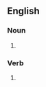 ==English==

===Noun===
{{head|en|noun form}}

# {{plural of|en|masquerade}}

===Verb===
{{head|en|verb form}}

# {{en-third-person singular of|masquerade}}